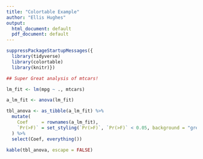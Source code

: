 ```yaml
---
title: "Colortable Example"
author: "Ellis Hughes"
output:
  html_document: default
  pdf_document: default
---
```


```r
suppressPackageStartupMessages({
  library(tidyverse)
  library(colortable)
  library(knitr)})

## Super Great analysis of mtcars!

lm_fit <- lm(mpg ~ ., mtcars)

a_lm_fit <- anova(lm_fit)

tbl_anova <- as_tibble(a_lm_fit) %>% 
  mutate(
    Coef     = rownames(a_lm_fit),
    `Pr(>F)` = set_styling(`Pr(>F)`, `Pr(>F)` < 0.05, background = "green", style = "underline")
  ) %>% 
  select(Coef, everything())

kable(tbl_anova, escape = FALSE)

```

